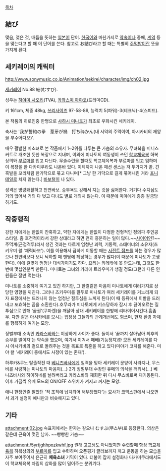 [[목차]]

== 結び ==
맺음, 맺은 것, 매듭을 뜻하는 [[일본어]] 단어.
[[한국어]]와 마찬가지로 [[약속]]이나 중매, [[계약]] 등을 맺는다고 할 때 이 단어를 쓴다.
참고로 お結び라고 할 때는 특별히 [[주먹밥]]이란 뜻을 가지게 된다.


== 세키레이의 캐릭터 == 
http://www.sonymusic.co.jp/Animation/sekirei/character/img/ch02.jpg

[[세키레이]] No.88 結(むすび). 

성우는 [[하야미 사오리]](TVA), [[카와스미 아야코]](드라마CD).

키 161cm, 체중 48kg, [[쓰리사이즈]] 97-58-89, 능력치 5(파워)-3(테크닉)-4(스피드).

본 작품의 히로인중 한명으로 [[사하시 미나토]]가 최초로 우화시킨 세키레이.

축사는 '我が誓約の拳　葦牙が禍　打ち砕かん(내 서약의 주먹이여, 아시카비의 재앙을 부수어다오)'. 

매우 활발한 미소녀로 본 작품에서 1~2위를 다투는 큰 가슴의 소유자. 무녀복을 미니스커트로 개조한 듯한 복장으로 지내며, 이외에 미나토의 여동생이 쓰던 [[학교체육복]] 하복상의와 [[부르마]]를 입고 다닌다. 무술수련을 할때도 학교체육복과 부르마를 입고 임하며 이 복장을 한 다카미쿠라도 나온바 있다. 이제까지 나온 패션 센스는 저 두가지가 끝. 긴 흑발을 꼬리처럼 한가닥으로 묶고 다니며[* 그냥 한 가닥으로 길게 묶어내린 거라 [[포니테일]]로 치지 않는다.] [[바보털]]이 나 있다.

성격은 명랑쾌활하고 천연바보. 승부욕도 강해서 지는 것을 싫어한다. 거기다 수치심도 거의 없어서 거의 다 벗고 다녀도 별로 개의치 않는다. 이 때문에 미야에게 종종 갈굼당하기도.

== 작중행적 ==
강한 자에게는 한없이 잔혹하고, 약한 자에게는 한없이 다정한 전형적인 정의파 주인공 스타일. 좀 호전적이라서 강한 상대라고 하면 괜히 흥분하는 일이 많다.~~[[사이어인]]?~~ 주먹계(근접격투)라서 생긴 것과는 다르게 엄청난 괴력, 기동력, 스태미너의 소유자(츠키우미 왈 '체력바보'). 이를 이용해서 급하게 이동할 때는 [[서전트 점프]]를 하는 경우가 많으나 천연바보다 보니 낙하할 때 맨땅에 헤딩하는 경우가 많다(이 때문에 미나토가 고생한다). 이에 걸맞게 엄청난 대식가이기도 하다. 요리는 카레밖에 못 만드는데, 그것도 한번에 몇십인분씩 만든다. 미나토는 그녀의 카레에 트라우마가 생길 정도(그런데 다른 인원들은 잘만 먹는다).

미나토를 소중하게 여기고 있긴 하지만, 그 한결같은 마음이 미나토에게 여러가지로 상당한 영향을 끼친다. 그러나 츠키우미를 필두로 미나토가 여러 세키레이를 거느리게 되자 표정에서는 드러나지 않는 엄청난 질투심을 느끼게 된다(이 때 등뒤에서 이빨을 드러내고 포효하는 곰을 소환한다).호무라가 미나토에게 키스당하자 잠시 후 끓어오르는 질투심으로 인해 '곰권'(쿠마켄)을 깨달아 상대 세키레이를 한방에 리타이어시킨다.흠좀무. 다만 같은 아시카비를 모시는 입장상 그들과의 관계개선에도 힘쓰며, 현재 환경 자체를 행복하게 여기는 모양.

징벌부대 소속인 [[카라스바]]와는 이상하게 사이가 좋다. 둘이서 '끝까지 살아남아 최후의 승부를 벌이자'는 약속을 했으며, 여기서 이겨서 패배(기능정지)한 모든 세키레이를 다시 아시카비의 곁으로 돌려주는 것을 목표로 특훈을 하고 있다(미야가 코치를 해준다. 미야 왈 '세키레이 중에서도 사정이 있는 존재').

하루카&쿠노 탈출작전 때 [[베니츠바사]]에게 일격을 맞아 세키레이 문양이 사라지나, 무스비를 사랑하는 미나토의 마음이(…) 2기 징벌부대 수장인 유메의 의식을 깨워서(…) 베니츠바사와 하이하네를 날려버리고 카라스바와 재회한 뒤 다시 무스비로써 재기동된다. 이후 가끔씩 유메 모드의 ON/OFF 스위치가 켜지고 꺼지는 모양.

애니 한정인줄 알았던 '적 조직에 납치되어 해부당했다'는 묘사가 코믹스판에서 나오면서 과거 설정이 애니판과 비슷해지고 있다.

== 기타 ==
attachment:02.jpg
속표지에서는 한자는 같으나 むすぶ(무스부)로 등장한다. 의상은 같은데 근육이 멋진 남자. ~~빵빵한 가슴~~

attachment:/5yrtjghhpozkwhf.jpg 
원래 고교생도 아니었지만 수련할때 항상 [[학교체육복]] 하복상의와 [[부르마]]를 입고 수련하며 오픈핑거 글러브까지 끼고 운동을 하는 모습을 자주 보여주어서 은근히 '''체육소녀''' 기믹이 있다. 더불어 잡지 설정화나 다카미쿠라에서도 이 학교체육복 차림의 삽화를 많이 밀어주는 분위기다.

